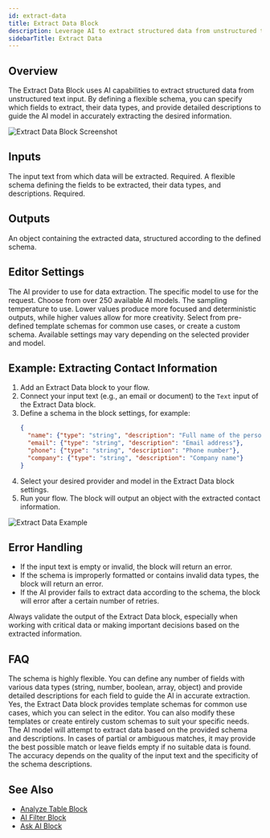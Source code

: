 ```yaml
---
id: extract-data
title: Extract Data Block
description: Leverage AI to extract structured data from unstructured text based on a flexible schema
sidebarTitle: Extract Data
---
```


## Overview

The Extract Data Block uses AI capabilities to extract structured data from unstructured text input. By defining a flexible schema, you can specify which fields to extract, their data types, and provide detailed descriptions to guide the AI model in accurately extracting the desired information.

<Frame>
  <img src="/images/extract-data-block.png" alt="Extract Data Block Screenshot" />
</Frame>

## Inputs

<ParamField path="Text" type="string">
  The input text from which data will be extracted. Required.
</ParamField>

<ParamField path="Schema" type="object">
  A flexible schema defining the fields to be extracted, their data types, and descriptions. Required.
</ParamField>

## Outputs

<ResponseField name="Extracted Data" type="object">
  An object containing the extracted data, structured according to the defined schema.
</ResponseField>

## Editor Settings

<ParamField path="Provider" type="string" default="OpenAI">
  The AI provider to use for data extraction.
</ParamField>

<ParamField path="Model" type="string" default="GPT-3.5-turbo">
  The specific model to use for the request. Choose from over 250 available AI models.
</ParamField>

<ParamField path="Temperature" type="number" default={0.7}>
  The sampling temperature to use. Lower values produce more focused and deterministic outputs, while higher values allow for more creativity.
</ParamField>

<ParamField path="Template Schema" type="string">
  Select from pre-defined template schemas for common use cases, or create a custom schema.
</ParamField>

<Note>
  Available settings may vary depending on the selected provider and model.
</Note>

## Example: Extracting Contact Information

1. Add an Extract Data block to your flow.
2. Connect your input text (e.g., an email or document) to the `Text` input of the Extract Data block.
3. Define a schema in the block settings, for example:
   ```json
   {
     "name": {"type": "string", "description": "Full name of the person"},
     "email": {"type": "string", "description": "Email address"},
     "phone": {"type": "string", "description": "Phone number"},
     "company": {"type": "string", "description": "Company name"}
   }
   ```
4. Select your desired provider and model in the Extract Data block settings.
5. Run your flow. The block will output an object with the extracted contact information.

<Frame>
  <img src="/images/extract-data-example.png" alt="Extract Data Example" />
</Frame>

## Error Handling

- If the input text is empty or invalid, the block will return an error.
- If the schema is improperly formatted or contains invalid data types, the block will return an error.
- If the AI provider fails to extract data according to the schema, the block will error after a certain number of retries.

<Warning>
  Always validate the output of the Extract Data block, especially when working with critical data or making important decisions based on the extracted information.
</Warning>

## FAQ

<AccordionGroup>
  <Accordion title="How flexible is the schema definition?">
    The schema is highly flexible. You can define any number of fields with various data types (string, number, boolean, array, object) and provide detailed descriptions for each field to guide the AI in accurate extraction.
  </Accordion>

  <Accordion title="Can I use pre-defined schemas for common use cases?">
    Yes, the Extract Data block provides template schemas for common use cases, which you can select in the editor. You can also modify these templates or create entirely custom schemas to suit your specific needs.
  </Accordion>

  <Accordion title="How does the block handle partial or ambiguous matches?">
    The AI model will attempt to extract data based on the provided schema and descriptions. In cases of partial or ambiguous matches, it may provide the best possible match or leave fields empty if no suitable data is found. The accuracy depends on the quality of the input text and the specificity of the schema descriptions.
  </Accordion>
</AccordionGroup>

## See Also

- [Analyze Table Block](/block-reference/ai/analyze-table)
- [AI Filter Block](/block-reference/ai/ai-filter)
- [Ask AI Block](/block-reference/ai/ask-ai)
